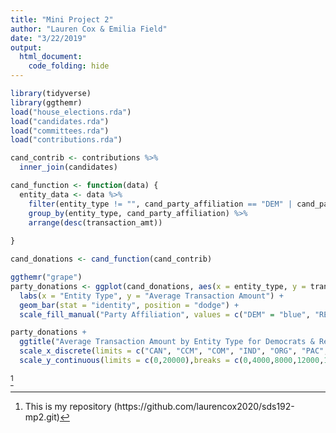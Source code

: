 ```yaml
---
title: "Mini Project 2"
author: "Lauren Cox & Emilia Field"
date: "3/22/2019"
output: 
  html_document:
    code_folding: hide
---
```


```r
library(tidyverse)
library(ggthemr)
load("house_elections.rda")
load("candidates.rda")
load("committees.rda")
load("contributions.rda")
```

```r
cand_contrib <- contributions %>%
  inner_join(candidates)
```

```r
cand_function <- function(data) {
  entity_data <- data %>%
    filter(entity_type != "", cand_party_affiliation == "DEM" | cand_party_affiliation == "REP") %>%
    group_by(entity_type, cand_party_affiliation) %>%
    arrange(desc(transaction_amt))
    
}

cand_donations <- cand_function(cand_contrib)
```

```r
ggthemr("grape")
party_donations <- ggplot(cand_donations, aes(x = entity_type, y = transaction_amt, fill = cand_party_affiliation)) +
  labs(x = "Entity Type", y = "Average Transaction Amount") +
  geom_bar(stat = "identity", position = "dodge") +
  scale_fill_manual("Party Affiliation", values = c("DEM" = "blue", "REP" = "red"))

party_donations +
  ggtitle("Average Transaction Amount by Entity Type for Democrats & Republicans") +
  scale_x_discrete(limits = c("CAN", "CCM", "COM", "IND", "ORG", "PAC", "PTY")) +
  scale_y_continuous(limits = c(0,20000),breaks = c(0,4000,8000,12000,16000,20000))
```

^[This is my repository (https://github.com/laurencox2020/sds192-mp2.git)]







